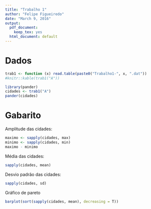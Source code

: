 ```yaml
---
title: "Trabalho 1"
author: "Felipe Figueiredo"
date: "March 9, 2016"
output:
  pdf_document:
    keep_tex: yes
  html_document: default
---
```






# Dados

```r
trab1 <- function (x) read.table(paste0("Trabalho1-", x, ".dat"))
#knitr::kable(trab1("A"))

library(pander)
cidades <- trab1("A")
pander(cidades)
```


# Gabarito


Amplitude das cidades:

```r
maximo <- sapply(cidades, max)
minimo <- sapply(cidades, min)
maximo - minimo
```

Média das cidades:

```r
sapply(cidades, mean)

```

Desvio padrão das cidades:

```r
sapply(cidades, sd)
```

Gráfico de pareto

```r
barplot(sort(sapply(cidades, mean), decreasing = T))
```
